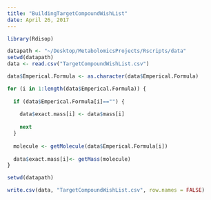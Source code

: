 ```yaml
---
title: "BuildingTargetCompoundWishList"
date: April 26, 2017
---
```


```r
library(Rdisop)
```


```r

datapath <- "~/Desktop/MetabolomicsProjects/Rscripts/data"
setwd(datapath)
data <- read.csv("TargetCompoundWishList.csv")
```

```r

data$Emperical.Formula <- as.character(data$Emperical.Formula)

for (i in 1:length(data$Emperical.Formula)) {
  
  if (data$Emperical.Formula[i]=="") {
    
    data$exact.mass[i] <- data$mass[i]
    
    next
  } 
  
  molecule <- getMolecule(data$Emperical.Formula[i])
  
  data$exact.mass[i]<- getMass(molecule)
}

setwd(datapath)

write.csv(data, "TargetCompoundWishList.csv", row.names = FALSE)
```

